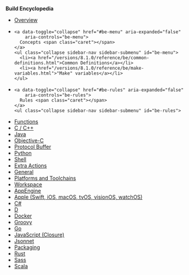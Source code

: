 
**Build Encyclopedia**

<ul class="sidebar-nav">
  <li><a href="/versions/8.1.0/reference/be/overview.html">Overview</a></li>

  <li>

    <a data-toggle="collapse" href="#be-menu" aria-expanded="false"
        aria-controls="be-menu">
      Concepts <span class="caret"></span>
    </a>
    <ul class="collapse sidebar-nav sidebar-submenu" id="be-menu">
      <li><a href="/versions/8.1.0/reference/be/common-definitions.html">Common Definitions</a></li>
      <li><a href="/versions/8.1.0/reference/be/make-variables.html">"Make" variables</a></li>
    </ul>
  </li>

  <li>

    <a data-toggle="collapse" href="#be-rules" aria-expanded="false"
        aria-controls="be-rules">
      Rules <span class="caret"></span>
    </a>
    <ul class="collapse sidebar-nav sidebar-submenu" id="be-rules">
  <li><a href="/versions/8.1.0/reference/be/functions.html">Functions</a></li>
    <li><a href="/versions/8.1.0/reference/be/c-cpp.html">C / C++</a></li>
      <li><a href="/versions/8.1.0/reference/be/java.html">Java</a></li>
      <li><a href="/versions/8.1.0/reference/be/objective-c.html">Objective-C</a></li>
      <li><a href="/versions/8.1.0/reference/be/protocol-buffer.html">Protocol Buffer</a></li>
      <li><a href="/versions/8.1.0/reference/be/python.html">Python</a></li>
      <li><a href="/versions/8.1.0/reference/be/shell.html">Shell</a></li>
      <li><a href="/versions/8.1.0/reference/be/extra-actions.html">Extra Actions</a></li>
      <li><a href="/versions/8.1.0/reference/be/general.html">General</a></li>
      <li><a href="/versions/8.1.0/reference/be/platforms-and-toolchains.html">Platforms and Toolchains</a></li>
      <li><a href="/versions/8.1.0/reference/be/workspace.html">Workspace</a></li>

  <li><a href="https://github.com/bazelbuild/rules_appengine" target="_blank" rel="noopener">AppEngine</a></li>
  <li><a href="https://github.com/bazelbuild/rules_apple" target="_blank" rel="noopener">Apple (Swift, iOS, macOS, tvOS, visionOS, watchOS)</a></li>
  <li><a href="https://github.com/bazelbuild/rules_dotnet" target="_blank" rel="noopener">C#</a></li>
  <li><a href="https://github.com/bazelbuild/rules_d" target="_blank" rel="noopener">D</a></li>
  <li><a href="https://github.com/bazelbuild/rules_docker" target="_blank" rel="noopener">Docker</a></li>
  <li><a href="https://github.com/bazelbuild/rules_groovy" target="_blank" rel="noopener">Groovy</a></li>
  <li><a href="https://github.com/bazelbuild/rules_go" target="_blank" rel="noopener">Go</a></li>
  <li><a href="https://github.com/bazelbuild/rules_closure" target="_blank" rel="noopener">JavaScript (Closure)</a></li>
  <li><a href="https://github.com/bazelbuild/rules_jsonnet" target="_blank" rel="noopener">Jsonnet</a></li>
  <li><a href="/versions/8.1.0/reference/be/pkg.html">Packaging</a></li>
  <li><a href="https://github.com/bazelbuild/rules_rust" target="_blank" rel="noopener">Rust</a></li>
  <li><a href="https://github.com/bazelbuild/rules_sass" target="_blank" rel="noopener">Sass</a></li>
  <li><a href="https://github.com/bazelbuild/rules_scala" target="_blank" rel="noopener">Scala</a></li>
  </ul>
  </li>

</ul>
